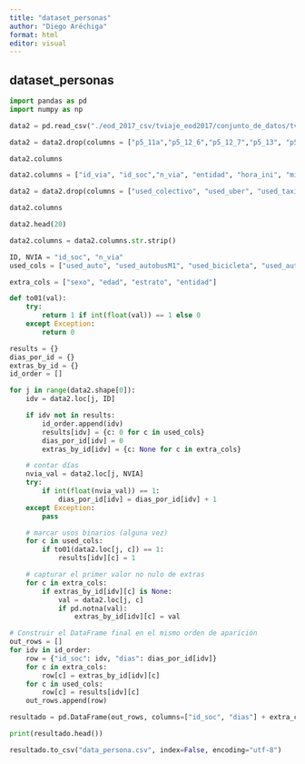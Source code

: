 ```yaml
---
title: "dataset_personas"
author: "Diego Aréchiga"
format: html
editor: visual
---
```


## dataset_personas

```python
import pandas as pd
import numpy as np
```

```python
data2 = pd.read_csv("./eod_2017_csv/tviaje_eod2017/conjunto_de_datos/tviaje.csv")
```

```python
data2 = data2.drop(columns = ["p5_11a","p5_12_6","p5_12_7","p5_13", "p5_15_14", "p5_15_04", "p5_15_05", "p5_15_09", "p5_15_17", "p5_15_02", "p5_15_03", "p5_15_06", "p5_15_07", "p5_15_08", "p5_15_10", "p5_15_11", "p5_15_12" , "p5_15_13", "p5_15_14", "p5_15_15", "p5_15_16", "p5_15_17", "p5_15_18", "p5_15_19", "p5_15_20", "p5_18", "p5_19", "p5_20", "p5_21_1", "p5_21_2", "p5_22", "p5_23", "p5_24", "p5_25", "p5_26", "p5_27_1", "p5_27_2", "p5_27_3", "p5_27_4", "p5_27_5", "p5_27_6", "p5_27_7", "p5_27_8", "p5_3", "p5_6", "p5_7_6", "dto_origen", "dto_dest", "p5_14_20", "factor", "upm_dis", "est_dis"])
```

```python
data2.columns
```

```python
data2.columns = ["id_via", "id_soc","n_via", "entidad", "hora_ini", "min_ini", "hora_fin", "min_fin", "used_auto", "veces_auto", "used_colectivo", "used_uber", "used_taxi", "used_metro", "used_autobusM1", "used_bicicleta", "used_autobus", "used_moto", "used_trolibus", "used_metrobus", "used_tren_ligero", "used_tren_suburbano", "used_caminar", "used_mixcable", "used_bicitaxi", "used_mototaxi", "used_transporte_escolar", "used_transporte_personal", "estrato", "tam_localidad", "sexo", "edad"]
```

```python
data2 = data2.drop(columns = ["used_colectivo", "used_uber", "used_taxi", "used_metro", "used_moto", "used_trolibus", "used_metrobus", "used_tren_ligero", "used_tren_suburbano", "used_mixcable", "used_bicitaxi", "used_mototaxi","used_transporte_escolar", "used_transporte_personal"])
```

```python
data2.columns
```

```python
data2.head(20)
```

```python
data2.columns = data2.columns.str.strip()

ID, NVIA = "id_soc", "n_via"
used_cols = ["used_auto", "used_autobusM1", "used_bicicleta", "used_autobus", "used_caminar"]

extra_cols = ["sexo", "edad", "estrato", "entidad"]

def to01(val):
    try:
        return 1 if int(float(val)) == 1 else 0
    except Exception:
        return 0

results = {}          
dias_por_id = {}      
extras_by_id = {}   
id_order = []         

for j in range(data2.shape[0]):
    idv = data2.loc[j, ID]

    if idv not in results:
        id_order.append(idv)
        results[idv] = {c: 0 for c in used_cols}
        dias_por_id[idv] = 0
        extras_by_id[idv] = {c: None for c in extra_cols}

    # contar días
    nvia_val = data2.loc[j, NVIA]
    try:
        if int(float(nvia_val)) == 1:
            dias_por_id[idv] = dias_por_id[idv] + 1
    except Exception:
        pass

    # marcar usos binarios (alguna vez)
    for c in used_cols:
        if to01(data2.loc[j, c]) == 1:
            results[idv][c] = 1

    # capturar el primer valor no nulo de extras
    for c in extra_cols:
        if extras_by_id[idv][c] is None:
            val = data2.loc[j, c]
            if pd.notna(val):
                extras_by_id[idv][c] = val

# Construir el DataFrame final en el mismo orden de aparición
out_rows = []
for idv in id_order:
    row = {"id_soc": idv, "dias": dias_por_id[idv]}
    for c in extra_cols:
        row[c] = extras_by_id[idv][c]
    for c in used_cols:
        row[c] = results[idv][c]
    out_rows.append(row)

resultado = pd.DataFrame(out_rows, columns=["id_soc", "dias"] + extra_cols + used_cols)
```

```python
print(resultado.head())
```

```python
resultado.to_csv("data_persona.csv", index=False, encoding="utf-8")
```


